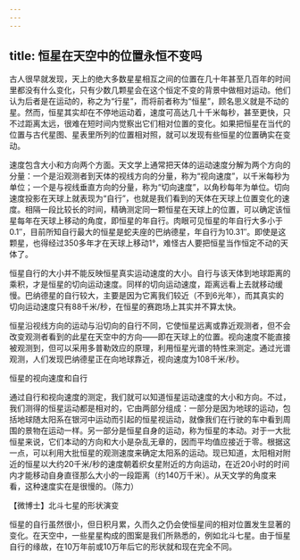 ```yaml
---
---
---
```

title: 恒星在天空中的位置永恒不变吗
---




古人很早就发现，天上的绝大多数星星相互之间的位置在几十年甚至几百年的时间里都没有什么变化，只有少数几颗星会在这个恒定不变的背景中做相对运动。他们认为后者是在运动的，称之为“行星”，而将前者称为“恒星”，顾名思义就是不动的星。然而，恒星其实却在不停地运动着，速度可高达几十千米每秒，甚至更快，只不过距离太远，很难在短时间内觉察出它们相对位置的变化。如果把恒星在当代的位置与古代星图、星表里所列的位置相对照，就可以发现有些恒星的位置确实在变动。

速度包含大小和方向两个方面。天文学上通常把天体的运动速度分解为两个方向的分量：一个是沿观测者到天体的视线方向的分量，称为“视向速度”，以千米每秒为单位；一个是与视线垂直方向的分量，称为“切向速度”，以角秒每年为单位。切向速度投影在天球上就表现为“自行”，也就是我们看到的天体在天球上位置变化的速度。相隔一段比较长的时间，精确测定同一颗恒星在天球上的位置，可以确定该恒星每年在天球上移动的角度，即恒星的年自行。肉眼可见恒星的年自行大多小于0.1″，目前所知自行最大的恒星是蛇夫座的巴纳德星，年自行为10.31″。即使是这颗星，也得经过350多年才在天球上移动1°，难怪古人要把恒星当作恒定不动的天体了。

恒星自行的大小并不能反映恒星真实运动速度的大小。自行与该天体到地球距离的乘积，才是恒星的切向运动速度。同样的切向运动速度，距离远看上去就移动缓慢。巴纳德星的自行较大，主要是因为它离我们较近（不到6光年），而其真实的切向运动速度只有88千米/秒，在恒星的赛跑场上其实并不算太快。

恒星沿视线方向的运动与沿切向的自行不同，它使恒星远离或靠近观测者，但不会改变观测者看到的此星在天空中的方向——即在天球上的位置。视向速度不能直接被观测到，但可以采用多普勒效应的原理，利用恒星光谱的特性来测定。通过光谱观测，人们发现巴纳德星正在向地球靠近，视向速度为108千米/秒。

恒星的视向速度和自行



通过自行和视向速度的测定，我们就可以知道恒星运动速度的大小和方向。不过，我们测得的恒星运动都是相对的，它由两部分组成：一部分是因为地球的运动，包括地球随太阳系在银河中运动而引起的恒星视运动，就像我们在行驶的车中看到周围的景物在运动一样。另一部分是恒星自身的运动，称为恒星的本动。对于一大批恒星来说，它们本动的方向和大小是杂乱无章的，因而平均值应接近于零。根据这一点，可以利用大批恒星的观测速度来确定太阳系的运动。现已知道，太阳相对附近的恒星以大约20千米/秒的速度朝着织女星附近的方向运动，在近20小时的时间内才能移动自身直径那么大小的一段距离（约140万千米）。从天文学的角度来看，这种速度实在是很慢的。（陈力）





【微博士】北斗七星的形状演变



恒星的自行虽然很小，但日积月累，久而久之仍会使恒星间的相对位置发生显著的变化。在天空中，一些星星构成的图案是我们所熟悉的，例如北斗七星。由于恒星自行的缘故，在10万年前或10万年后它的形状就和现在完全不同。